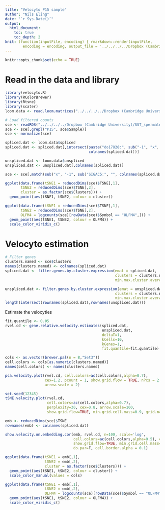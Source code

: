 ```yaml
---
title: "Velocyto P15 sample"
author: "Nils Eling"
date: "`r Sys.Date()`"
output: 
  html_document:
    toc: true
    toc_depth: 2
knit: (function(inputFile, encoding) { rmarkdown::render(inputFile, 
        encoding = encoding, output_file = '../../../../Dropbox (Cambridge University)/SST_Spermatocytes/Analysis/Vaelocyto/P15.html') })
---
```


```r
knitr::opts_chunk$set(echo = TRUE)
```

# Read in the data and library

```r
library(velocyto.R)
library(RColorBrewer)
library(Rtsne)
library(scater)
loom.data <- read.loom.matrices("../../../../Dropbox (Cambridge University)/SST_spermatocytes/Analysis/Velocyto/do17828.loom")

# Load filtered counts
sce <- readRDS("../../../../Dropbox (Cambridge University)/SST_spermatocytes/Analysis/data/10X_data/SCE_all.rds")
sce <- sce[,grepl("P15", sce$Sample)]
sce <- normalize(sce)

spliced.dat <- loom.data$spliced
spliced.dat <- spliced.dat[,intersect(paste("do17828:", sub("-1", "x", sce$Barcode), sep = ""),
                                      colnames(spliced.dat))]

unspliced.dat <- loom.data$unspliced
unspliced.dat <- unspliced.dat[,colnames(spliced.dat)]

sce <- sce[,match(sub("x", "-1", sub("SIGAC5:", "", colnames(spliced.dat))), sce$Barcode)]

ggplot(data.frame(tSNE1 = reducedDims(sce)$TSNE[,1],
       tSNE2 = reducedDims(sce)$TSNE[,2],
       cluster = as.factor(sce$Clusters))) + 
  geom_point(aes(tSNE1, tSNE2, colour = cluster))

ggplot(data.frame(tSNE1 = reducedDims(sce)$TSNE[,1],
       tSNE2 = reducedDims(sce)$TSNE[,2],
       OLFM4 = logcounts(sce)[rowData(sce)$Symbol == "OLFM4",])) + 
  geom_point(aes(tSNE1, tSNE2, colour = OLFM4)) +
  scale_color_viridis_c()
```

# Velocyto estimation

```r
# Filter genes
clusters.named <- sce$Clusters
names(clusters.named) <- colnames(spliced.dat)
spliced.dat <- filter.genes.by.cluster.expression(emat = spliced.dat,
                                                  clusters = clusters.named,
                                                  min.max.cluster.average = 0.1)

unspliced.dat <- filter.genes.by.cluster.expression(emat = unspliced.dat,
                                                  clusters = clusters.named,
                                                  min.max.cluster.average = 0.03)
length(intersect(rownames(spliced.dat),rownames(unspliced.dat)))
```

Estimate the velocyties

```r
fit.quantile <- 0.05
rvel.cd <- gene.relative.velocity.estimates(spliced.dat,
                                            unspliced.dat,
                                            deltaT=1,
                                            kCells=10,
                                            kGenes=1,
                                            fit.quantile=fit.quantile)

cols <- as.vector(brewer.pal(n = 8,"Set3"))
cell.colors <- cols[as.numeric(clusters.named)]
names(cell.colors) <- names(clusters.named)

pca.velocity.plot(rvel.cd, cell.colors=ac(cell.colors,alpha=0.7),
                  cex=1.2, pcount = 1, show.grid.flow = TRUE, nPcs = 2,
                  arrow.scale = 2)

set.seed(12345)
tSNE.velocity.plot(rvel.cd,
                   cell.colors=ac(cell.colors,alpha=0.7),
                   perplexity=30, cex=0.8, arrow.scale=100,
                   show.grid.flow=TRUE, min.grid.cell.mass=0.9, grid.n=40)

emb <- reducedDims(sce)$TSNE
rownames(emb) <- colnames(spliced.dat)

show.velocity.on.embedding.cor(emb, rvel.cd, n=100, scale='log',
                               cell.colors=ac(cell.colors,alpha=0.5), cex=0.8, arrow.scale=2,
                               show.grid.flow=TRUE, min.grid.cell.mass=0.5, grid.n=40, arrow.lwd=1,
                               do.par=F, cell.border.alpha = 0.1)

ggplot(data.frame(tSNE1 = emb[,1],
                  tSNE2 = emb[,2], 
                  cluster = as.factor(sce$Clusters))) + 
  geom_point(aes(tSNE1, tSNE2, colour = cluster)) +
  scale_color_manual(values = cols)

ggplot(data.frame(tSNE1 = emb[,1],
                  tSNE2 = emb[,2], 
                  OLFM4 = logcounts(sce)[rowData(sce)$Symbol == "OLFM4",])) + 
  geom_point(aes(tSNE1, tSNE2, colour = OLFM4)) +
  scale_color_viridis_c()


```